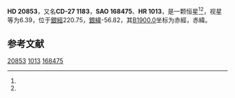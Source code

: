 {{Starbox begin
| name = HD 20853
}}
{{Starbox observe
| epoch = [[J2000.0|J2000.0]]
| constell = {{星座名待查}}<ref name=SIMBAD>{{cite web
 | url=http://simbad.u-strasbg.fr/simbad/sim-id?Ident=HR+1013
 | title=Pulsating variable Star
 | publisher=Centre de Données astronomiques de Strasbourg
 | work=SIMBAD
 | accessdate=2012-07-13
 | archive-date=2016-03-17
 | archive-url=https://web.archive.org/web/20160317023340/http://simbad.u-strasbg.fr/simbad/sim-id?Ident=HR+1013
 | dead-url=no
 }}</ref><ref name=DATA>{{cite web
 | url=http://vizier.u-strasbg.fr/viz-bin/VizieR-5?-out.add=.&-source=5050&-corr=PK=HR&-out.max=9999&HR=1013
 | title=VizieR Detailed Page
 | accessdate=2012-07-13
 | archive-date=2016-03-04
 | archive-url=https://web.archive.org/web/20160304142735/http://vizier.u-strasbg.fr/viz-bin/VizieR-5?-out.add=.&-source=5050&-corr=PK=HR&-out.max=9999&HR=1013
 | dead-url=no
 }}</ref>
| 星官 = 
| ra = {{RA|3|20|45.2}}<ref name=SIMBAD /><ref name=DATA />
| dec = {{DEC|-26|36|23}}<ref name=SIMBAD /><ref name=DATA />
| appmag_v = 6.39<ref name=SIMBAD /><ref name=DATA />
}}
{{Starbox character
| class = F7V<ref name=SIMBAD /><ref name=DATA />
| b-v = 0.54<ref name=SIMBAD /><ref name=DATA />
| u-b = <ref name=SIMBAD /><ref name=DATA />
| r-i = <ref name=SIMBAD /><ref name=DATA />
| variable = 
}}
{{Starbox astrometry
| radial_v = 
| prop_mo_ra = 25
| parallax = 
| p_error = 
}}
{{Starbox catalog
| names =CD-27 1183，[[SAO星表|SAO]] 168475，[[HD星表|HD]] 20853，[[HR星表|HR]] 1013}}
{{Starbox reference |Simbad=HR+1013}}
{{Starbox end}}

'''HD 20853'''，又名'''CD-27 1183'''，'''SAO 168475'''、'''HR 1013'''，是一颗恒星<ref name=SIMBAD /><ref name=DATA />，视星等为6.39，位于[[銀道座標系|銀經]]220.75，[[銀道座標系|銀緯]]-56.82，其[[B1900.0|B1900.0]]坐标为赤經{{RA|3|16|28.9}}，赤緯{{DEC|-26|-56.82|4}}。

== 参考文献 ==
{{reflist}}

{{star-stub}}

[[Category:HD和HDE天體|20853]]
[[Category:HR天體|1013]]
[[Category:SAO天體|168475]]